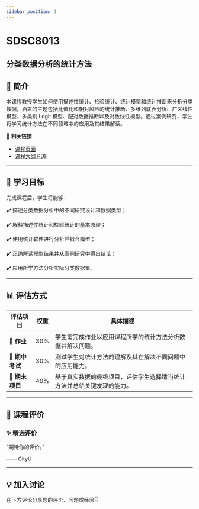 ```yaml
---
sidebar_position: 1
---
```


# SDSC8013
## 分类数据分析的统计方法

## **📘 简介**
本课程教授学生如何使用描述性统计、检验统计、统计模型和统计推断来分析分类数据，涵盖的主题包括比值比和相对风险的统计推断、多维列联表分析、广义线性模型、多类别 Logit 模型、配对数据推断以及对数线性模型。通过案例研究，学生将学习统计方法在不同领域中的应用及其结果解读。

🔗 **相关链接**
- [课程页面](https://www.cityu.edu.hk/catalogue/pg/202425/course/SDSC8013.htm)
- [课程大纲 PDF](https://www.cityu.edu.hk/catalogue/pg/202425/course/SDSC8013.pdf)

---

## **🎯 学习目标**

完成课程后，学生将能够：

✔️ 描述分类数据分析中的不同研究设计和数据类型；

✔️ 解释描述性统计和检验统计的基本原理；

✔️ 使用统计软件进行分析并拟合模型；

✔️ 正确解读模型结果并从案例研究中得出结论；

✔️ 应用所学方法分析实际分类数据集。

---

## **📊 评估方式**

| **评估项目**          | **权重** | **具体描述**                                                                                       |
|----------------------|---------|---------------------------------------------------------------------------------------------------|
| **📄 作业**            | 30%     | 学生需完成作业以应用课程所学的统计方法分析数据并解决问题。                                           |
| **📄 期中考试**        | 30%     | 测试学生对统计方法的理解及其在解决不同问题中的应用能力。                                             |
| **📄 期末项目**        | 40%     | 基于真实数据的最终项目，评估学生选择适当统计方法并总结关键发现的能力。                               |

---

## **💬 课程评价**

### ✨ **精选评价**
<div className={commentStyles.commentBox}>
    <p className={commentStyles.commentText}>
        “期待你的评价。”
    </p>
    <p className={commentStyles.commentAuthor}>—— CityU</p>
</div>

---


## **💡 加入讨论**

在下方评论分享您的评价、问题或经验👇
<Utterances />